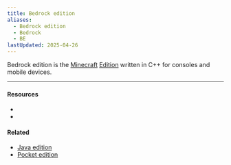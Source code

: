 ```yaml
---
title: Bedrock edition
aliases:
  - Bedrock edition
  - Bedrock
  - BE
lastUpdated: 2025-04-26
---
```



Bedrock edition is the [Minecraft](/minecraft) [Edition](/edition) written in C++ for consoles and mobile devices.

---

#### Resources
- <Wiki src="https://minecraft.wiki/w/Bedrock_Edition" />
- <Wiki src="https://minecraft.wiki/w/Better_Together_Update" />

#### Related

- [Java edition](/javaedition)
- [Pocket edition](/pocketedition)